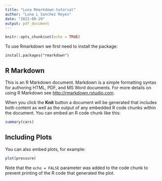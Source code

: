 ```yaml
---
title: "Luna Rmarkdown-tutorial"
author: "Luna L Sanchez Reyes"
date: "2022-09-29"
output: pdf_document
---
```


```r
knitr::opts_chunk$set(echo = TRUE)
```
To use Rmarkdown we first need to install the package:

```
install.packages("rmarkdown")
```

## R Markdown

This is an R Markdown document. Markdown is a simple formatting syntax for authoring HTML, PDF, and MS Word documents. For more details on using R Markdown see <http://rmarkdown.rstudio.com>.

When you click the **Knit** button a document will be generated that includes both content as well as the output of any embedded R code chunks within the document. You can embed an R code chunk like this:

```r
summary(cars)
```

## Including Plots

You can also embed plots, for example:

```r
plot(pressure)
```

Note that the `echo = FALSE` parameter was added to the code chunk to prevent printing of the R code that generated the plot.
